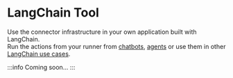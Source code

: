 # LangChain Tool

Use the connector infrastructure in your own application built with LangChain.<br/>
Run the actions from your runner from [chatbots](https://python.langchain.com/docs/use_cases/chatbots),
[agents](https://python.langchain.com/docs/use_cases/more/agents/)
or use them in other [LangChain use cases](https://python.langchain.com/docs/use_cases).

:::info
Coming soon...
:::
